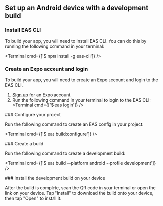 

## Set up an Android device with a development build

<BuildEnvironmentSwitch type="android-studio" />

<Step label="1">

### Install EAS CLI

To build your app, you will need to install EAS CLI. You can do this by running the following command in your terminal:

<Terminal cmd={['$ npm install -g eas-cli']} />

</Step>

<Step label="2">

### Create an Expo account and login

To build your app, you will need to create an Expo account and login to the EAS CLI.

1. [Sign up](https://expo.dev/signup) for an Expo account.
2. Run the following command in your terminal to login to the EAS CLI:
   <Terminal cmd={['$ eas login']} />

</Step>

<Step label="3">
### Configure your project

Run the following command to create an EAS config in your project:

<Terminal cmd={['$ eas build:configure']} />

</Step>

<Step label="4">
### Create a build

Run the following command to create a development build:

<Terminal cmd={['$ eas build --platform android --profile development']} />
</Step>

<Step label="5">
### Install the development build on your device

After the build is complete, scan the QR code in your terminal or open the link on your device. Tap "Install" to download the build onto your device, then tap "Open" to install it.

</Step>
